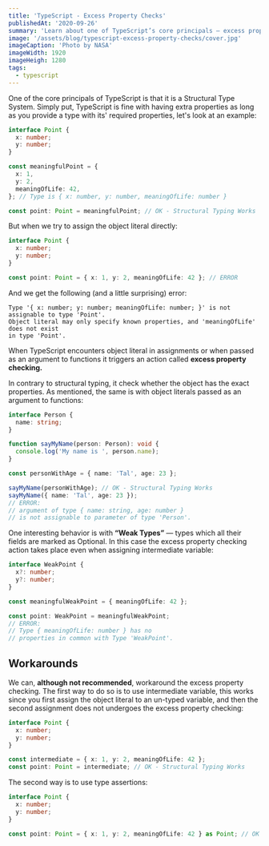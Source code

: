 ```yaml
---
title: 'TypeScript - Excess Property Checks'
publishedAt: '2020-09-26'
summary: 'Learn about one of TypeScript’s core principals — excess property checking.'
image: '/assets/blog/typescript-excess-property-checks/cover.jpg'
imageCaption: 'Photo by NASA'
imageWidth: 1920
imageHeigh: 1280
tags:
  - typescript
---
```


One of the core principals of TypeScript is that it is a Structural Type System.
Simply put, TypeScript is fine with having extra properties as long as you provide a type with its' required properties, let's look at an example:

```ts
interface Point {
  x: number;
  y: number;
}

const meaningfulPoint = {
  x: 1,
  y: 2,
  meaningOfLife: 42,
}; // Type is { x: number, y: number, meaningOfLife: number }

const point: Point = meaningfulPoint; // OK - Structural Typing Works
```

But when we try to assign the object literal directly:

```ts
interface Point {
  x: number;
  y: number;
}

const point: Point = { x: 1, y: 2, meaningOfLife: 42 }; // ERROR
```

And we get the following (and a little surprising) error:

```text
Type '{ x: number; y: number; meaningOfLife: number; }' is not assignable to type 'Point'.
Object literal may only specify known properties, and 'meaningOfLife' does not exist
in type 'Point'.
```

When TypeScript encounters object literal in assignments or when passed as an argument to functions it triggers an action called **excess property checking.**

In contrary to structural typing,
it check whether the object has the exact properties.
As mentioned, the same is with object literals passed as an argument to functions:

```ts
interface Person {
  name: string;
}

function sayMyName(person: Person): void {
  console.log('My name is ', person.name);
}

const personWithAge = { name: 'Tal', age: 23 };

sayMyName(personWithAge); // OK - Structural Typing Works
sayMyName({ name: 'Tal', age: 23 });
// ERROR:
// argument of type { name: string, age: number }
// is not assignable to parameter of type 'Person'.
```

One interesting behavior is with **“Weak Types”** — types which all their fields are marked as Optional.
In this case the excess property checking action takes place even when assigning intermediate variable:

```ts
interface WeakPoint {
  x?: number;
  y?: number;
}

const meaningfulWeakPoint = { meaningOfLife: 42 };

const point: WeakPoint = meaningfulWeakPoint;
// ERROR:
// Type { meaningOfLife: number } has no
// properties in common with Type 'WeakPoint'.
```

## Workarounds

We can, **although not recommended**, workaround the excess property checking.
The first way to do so is to use intermediate variable, this works since you first assign the object literal to an un-typed variable,
and then the second assignment does not undergoes the excess property checking:

```ts
interface Point {
  x: number;
  y: number;
}

const intermediate = { x: 1, y: 2, meaningOfLife: 42 };
const point: Point = intermediate; // OK - Structural Typing Works
```

The second way is to use type assertions:

```ts
interface Point {
  x: number;
  y: number;
}

const point: Point = { x: 1, y: 2, meaningOfLife: 42 } as Point; // OK - Type Assertion
```
